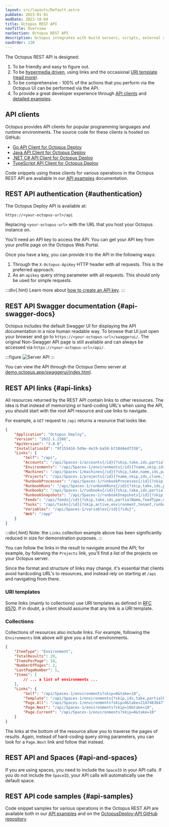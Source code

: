 ```yaml
---
layout: src/layouts/Default.astro
pubDate: 2023-01-01
modDate: 2023-10-04
title: Octopus REST API
navTitle: Overview
navSection: Octopus REST API
description: Octopus integrates with build servers, scripts, external applications and anything else with its REST API.
navOrder: 130
---
```


<RestApi />

The Octopus REST API is designed:

1. To be friendly and easy to figure out.
2. To be [hypermedia driven](http://en.wikipedia.org/wiki/HATEOAS), using links and the occasional [URI template](http://tools.ietf.org/html/rfc6570) ([read more](#api-links)).
3. To be comprehensive - 100% of the actions that you perform via the Octopus UI can be performed via the API.
4. To provide a great developer experience through [API clients](#api-clients) and [detailed examples](/docs/octopus-rest-api/examples).

## API clients

Octopus provides API clients for popular programming languages and runtime environments. The source code for these clients is hosted on GitHub:

- [Go API Client for Octopus Deploy](https://github.com/OctopusDeploy/go-octopusdeploy)
- [Java API Client for Octopus Deploy](https://github.com/OctopusDeployLabs/java-octopus-deploy)
- [.NET C# API Client for Octopus Deploy](https://github.com/OctopusDeploy/OctopusClients)
- [TypeScript API Client for Octopus Deploy](https://github.com/OctopusDeploy/api-client.ts)

Code snippets using these clients for various operations in the Octopus REST API are available in our [API examples](/docs/octopus-rest-api/examples) documentation.

## REST API authentication \{#authentication}

The Octopus Deploy API is available at:

```
https://<your-octopus-url>/api
```

Replacing `<your-octopus-url>` with the URL that you host your Octopus instance on.

You'll need an API key to access the API. You can get your API key from your profile page on the Octopus Web Portal. 

Once you have a key, you can provide it to the API in the following ways:

1. Through the `X-Octopus-ApiKey` HTTP header with all requests. This is the preferred approach.
1. As an `apikey` query string parameter with all requests. This should only be used for simple requests.

:::div{.hint}
Learn more about [how to create an API key](/docs/octopus-rest-api/how-to-create-an-api-key).
:::

## REST API Swagger documentation \{#api-swagger-docs}

Octopus includes the default Swagger UI for displaying the API documentation in a nice human readable way. To browse that UI just open your browser and go to `https://<your-octopus-url>/swaggerui/`. The original Non-Swagger API page is still available and can always be accessed via `https://<your-octopus-url>/api/`.

:::figure
![Server API](/docs/octopus-rest-api/images/server-api.png "width=500")
:::

You can view the API through the Octopus Demo server at [demo.octopus.app/swaggerui/index.html](https://demo.octopus.app/swaggerui/index.html).

## REST API links \{#api-links}

All resources returned by the REST API contain links to other resources. The idea is that instead of memorizing or hard-coding URL's when using the API, you should start with the root API resource and use links to navigate. 

For example, a `GET` request to `/api` returns a resource that looks like:

```json  
{
    "Application": "Octopus Deploy",
    "Version": "2022.1.2386",
    "ApiVersion": "3.0.0",
    "InstallationId": "9f155416-5d9e-4e19-ba58-b710d4edf336",
    "Links": {
        "Self": "/api",
        "Accounts": "/api/Spaces-1/accounts{/id}{?skip,take,ids,partialName,accountType}",
        "Environments": "/api/Spaces-1/environments{/id}{?name,skip,ids,take,partialName}",
        "Machines": "/api/Spaces-1/machines{/id}{?skip,take,name,ids,partialName,roles,isDisabled,healthStatuses,commStyles,tenantIds,tenantTags,environmentIds,thumbprint,deploymentId,shellNames,deploymentTargetTypes}",
        "Projects": "/api/Spaces-1/projects{/id}{?name,skip,ids,clone,take,partialName,clonedFromProjectId}",
        "RunbookProcesses": "/api/Spaces-1/runbookProcesses{/id}{?skip,take,ids}",
        "RunbookRuns": "/api/Spaces-1/runbookRuns{/id}{?skip,take,ids,projects,environments,tenants,runbooks,taskState,partialName}",
        "Runbooks": "/api/Spaces-1/runbooks{/id}{?skip,take,ids,partialName,clone,projectIds}",
        "RunbookSnapshots": "/api/Spaces-1/runbookSnapshots{/id}{?skip,take,ids,publish}",
        "Feeds": "/api/feeds{/id}{?skip,take,ids,partialName,feedType,name}",
        "Tasks": "/api/tasks{/id}{?skip,active,environment,tenant,runbook,project,name,node,running,states,hasPendingInterruptions,hasWarningsOrErrors,take,ids,partialName,spaces,includeSystem,description,fromCompletedDate,toCompletedDate,fromQueueDate,toQueueDate,fromStartDate,toStartDate}",
        "Variables": "/api/Spaces-1/variables{/id}{?ids}",
        "Web": "/app"
    }
}
```

:::div{.hint}
Note: the `Links` collection example above has been significantly reduced in size for demonstration purposes.
:::

You can follow the links in the result to navigate around the API; for example, by following the `Projects` link, you'll find a list of the projects on your Octopus server. 

Since the format and structure of links may change, it's essential that clients avoid hardcoding URL's to resources, and instead rely on starting at `/api` and navigating from there. 

### URI templates

Some links (mainly to collections) use URI templates as defined in [RFC 6570](http://tools.ietf.org/html/rfc6570). If in doubt, a client should assume that any link is a URI template.

### Collections

Collections of resources also include links. For example, following the `Environments` link above will give you a list of environments. 

```json
{
    "ItemType": "Environment",
    "TotalResults": 20,
    "ItemsPerPage": 10,
    "NumberOfPages": 2,
    "LastPageNumber": 1,
    "Items": [
        // ... a list of environments ...
    ],
    "Links": {
        "Self": "/api/Spaces-1/environments?skip=0&take=10",
        "Template": "/api/Spaces-1/environments{?skip,ids,take,partialName}",
        "Page.All": "/api/Spaces-1/environments?skip=0&take=2147483647",
        "Page.Next": "/api/Spaces-1/environments?skip=10&take=10",
        "Page.Current": "/api/Spaces-1/environments?skip=0&take=10"
    }
}
```

The links at the bottom of the resource allow you to traverse the pages of results. Again, instead of hard-coding query string parameters, you can look for a `Page.Next` link and follow that instead. 

## REST API and Spaces \{#api-and-spaces}

If you are using spaces, you need to include the `SpaceID` in your API calls. If you do not include the `SpaceID`, your API calls will automatically use the default space.

## REST API code samples \{#api-samples}

Code snippet samples for various operations in the Octopus REST API are available both in our [API examples](/docs/octopus-rest-api/examples) and on the [OctopusDeploy-API GitHub repository](https://github.com/OctopusDeploy/OctopusDeploy-Api)
